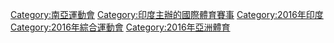 {{catmore}}
{{Commonscat|2016年南亞運動會}}
[[Category:南亞運動會|Category:南亞運動會]]
[[Category:印度主辦的國際體育賽事|Category:印度主辦的國際體育賽事]]
[[Category:2016年印度|Category:2016年印度]]
[[Category:2016年綜合運動會|Category:2016年綜合運動會]]
[[Category:2016年亞洲體育|Category:2016年亞洲體育]]